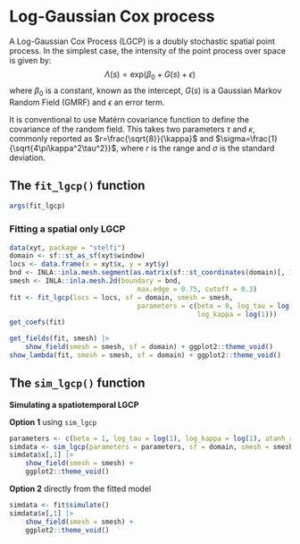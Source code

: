 # Log-Gaussian Cox process {#lgcp}

A Log-Gaussian Cox Process (LGCP) is a doubly stochastic spatial point process. In the simplest case, the intensity of the point process over space is given by:
$$\Lambda(s) = \text{exp}(\beta_0 + G(s) + \epsilon)$$
where $\beta_0$ is a constant, known as the intercept, $G(s)$ is a Gaussian Markov Random Field (GMRF) and $\epsilon$ an error term. 

It is conventional to use Matérn covariance function to define the covariance of the random field. This takes two parameters $\tau$ and $\kappa$, commonly reported as $r=\frac{\sqrt{8}}{\kappa}$ and $\sigma=\frac{1}{\sqrt{4\pi\kappa^2\tau^2}}$, where $r$ is the range and $\sigma$ is the standard deviation. 

## The `fit_lgcp()` function

```r
args(fit_lgcp)
```


### Fitting a spatial only LGCP

```r
data(xyt, package = "stelfi")
domain <- sf::st_as_sf(xyt$window)
locs <- data.frame(x = xyt$x, y = xyt$y)
bnd <- INLA::inla.mesh.segment(as.matrix(sf::st_coordinates(domain)[, 1:2]))
smesh <- INLA::inla.mesh.2d(boundary = bnd,
                                max.edge = 0.75, cutoff = 0.3)
fit <- fit_lgcp(locs = locs, sf = domain, smesh = smesh,
                                parameters = c(beta = 0, log_tau = log(1),
                                               log_kappa = log(1)))
get_coefs(fit)
```


```r
get_fields(fit, smesh) |>
    show_field(smesh = smesh, sf = domain) + ggplot2::theme_void()
show_lambda(fit, smesh = smesh, sf = domain) + ggplot2::theme_void()
```




## The `sim_lgcp()` function

**Simulating a spatiotemporal LGCP**

**Option 1** using `sim_lgcp`

```r
parameters <- c(beta = 1, log_tau = log(1), log_kappa = log(1), atanh_rho = 0.2)
simdata <- sim_lgcp(parameters = parameters, sf = domain, smesh = smesh, tmesh = tmesh)
simdata$x[,1] |>
    show_field(smesh = smesh) +
    ggplot2::theme_void()
```

**Option 2** directly from the fitted model

```r
simdata <- fit$simulate()
simdata$x[,1] |>
    show_field(smesh = smesh) +
    ggplot2::theme_void()
```

